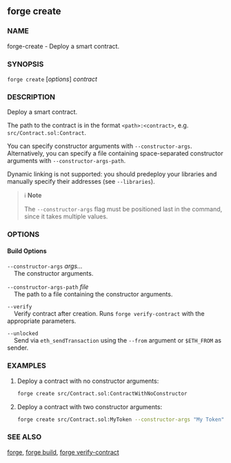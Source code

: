 
## forge create

### NAME

forge-create - Deploy a smart contract.

### SYNOPSIS

`forge create` [*options*] _contract_

### DESCRIPTION

Deploy a smart contract.

The path to the contract is in the format `<path>:<contract>`, e.g. `src/Contract.sol:Contract`.

You can specify constructor arguments with `--constructor-args`. Alternatively, you can specify a file
containing space-separated constructor arguments with `--constructor-args-path`.

Dynamic linking is not supported: you should predeploy your libraries and manually specify their addresses (see `--libraries`).

> ℹ️ **Note**
>
> The `--constructor-args` flag must be positioned last in the command, since it takes multiple values.

### OPTIONS

#### Build Options

`--constructor-args` _args..._  
&nbsp;&nbsp;&nbsp;&nbsp;The constructor arguments.

`--constructor-args-path` _file_  
&nbsp;&nbsp;&nbsp;&nbsp;The path to a file containing the constructor arguments.

`--verify`  
&nbsp;&nbsp;&nbsp;&nbsp;Verify contract after creation. Runs `forge verify-contract` with the appropriate parameters.

<VerifierOptions />

`--unlocked`  
&nbsp;&nbsp;&nbsp;&nbsp;Send via `eth_sendTransaction` using the `--from` argument or `$ETH_FROM` as sender.

<TransactionOptions />

<WalletOptions />

<RpcOptions />

<EtherscanOptions />

<CoreBuildOptions />

<DisplayOptions />

<CommonOptions />

### EXAMPLES

1. Deploy a contract with no constructor arguments:

   ```sh
   forge create src/Contract.sol:ContractWithNoConstructor
   ```

2. Deploy a contract with two constructor arguments:
   ```sh
   forge create src/Contract.sol:MyToken --constructor-args "My Token" "MT"
   ```

### SEE ALSO

[forge](/reference/forge/forge.mdx), [forge build](/reference/forge/forge-build.mdx), [forge verify-contract](/reference/forge/forge-verify-contract.mdx)

[eip1559]: https://github.com/ethereum/EIPs/blob/master/EIPS/eip-1559.md
